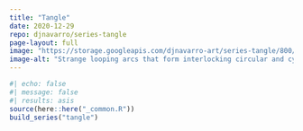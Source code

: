```yaml
---
title: "Tangle"
date: 2020-12-29
repo: djnavarro/series-tangle
page-layout: full
image: "https://storage.googleapis.com/djnavarro-art/series-tangle/800/tangle_17_17-132.png"
image-alt: "Strange looping arcs that form interlocking circular and cylindrical patterns"
---
```

   
::: {.grid}
  
```r
#| echo: false
#| message: false
#| results: asis
source(here::here("_common.R"))
build_series("tangle")
```
   
:::
   
